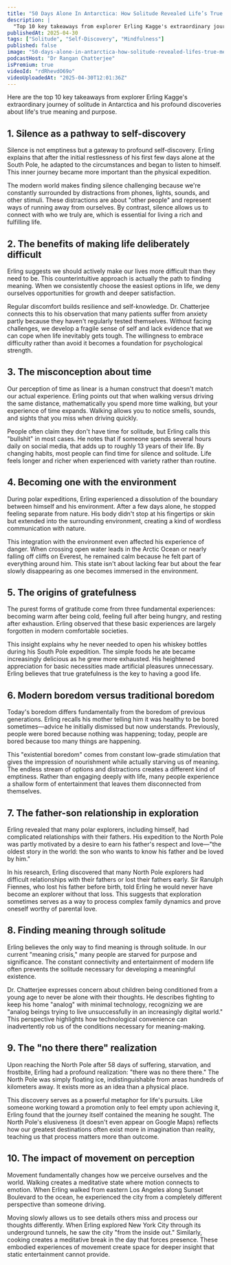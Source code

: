 ```yaml
---
title: "50 Days Alone In Antarctica: How Solitude Revealed Life’s True Meaning & Purpose | Erling Kagge"
description: |
  "Top 10 key takeaways from explorer Erling Kagge's extraordinary journey of solitude in Antarctica and his profound discoveries about life's true meaning and purpose."
publishedAt: 2025-04-30
tags: ["Solitude", "Self-Discovery", "Mindfulness"]
published: false
image: "50-days-alone-in-antarctica-how-solitude-revealed-lifes-true-meaning-and-purpose-erling-kagge.jpg"
podcastHost: "Dr Rangan Chatterjee"
isPremium: true
videoId: "rdRhevdO69o"
videoUploadedAt: "2025-04-30T12:01:36Z"
---
```



<PodcastSummaryPageLayout frontmatter={frontmatter}>
Here are the top 10 key takeaways from explorer Erling Kagge's extraordinary journey of solitude in Antarctica and his profound discoveries about life's true meaning and purpose.

## 1. Silence as a pathway to self-discovery

Silence is not emptiness but a gateway to profound self-discovery. Erling explains that after the initial restlessness of his first few days alone at the South Pole, he adapted to the circumstances and began to listen to himself. This inner journey became more important than the physical expedition.

The modern world makes finding silence challenging because we're constantly surrounded by distractions from phones, lights, sounds, and other stimuli. These distractions are about "other people" and represent ways of running away from ourselves. By contrast, silence allows us to connect with who we truly are, which is essential for living a rich and fulfilling life.

## 2. The benefits of making life deliberately difficult

Erling suggests we should actively make our lives more difficult than they need to be. This counterintuitive approach is actually the path to finding meaning. When we consistently choose the easiest options in life, we deny ourselves opportunities for growth and deeper satisfaction.

Regular discomfort builds resilience and self-knowledge. Dr. Chatterjee connects this to his observation that many patients suffer from anxiety partly because they haven't regularly tested themselves. Without facing challenges, we develop a fragile sense of self and lack evidence that we can cope when life inevitably gets tough. The willingness to embrace difficulty rather than avoid it becomes a foundation for psychological strength.

## 3. The misconception about time

Our perception of time as linear is a human construct that doesn't match our actual experience. Erling points out that when walking versus driving the same distance, mathematically you spend more time walking, but your experience of time expands. Walking allows you to notice smells, sounds, and sights that you miss when driving quickly.

People often claim they don't have time for solitude, but Erling calls this "bullshit" in most cases. He notes that if someone spends several hours daily on social media, that adds up to roughly 13 years of their life. By changing habits, most people can find time for silence and solitude. Life feels longer and richer when experienced with variety rather than routine.

## 4. Becoming one with the environment

During polar expeditions, Erling experienced a dissolution of the boundary between himself and his environment. After a few days alone, he stopped feeling separate from nature. His body didn't stop at his fingertips or skin but extended into the surrounding environment, creating a kind of wordless communication with nature.

This integration with the environment even affected his experience of danger. When crossing open water leads in the Arctic Ocean or nearly falling off cliffs on Everest, he remained calm because he felt part of everything around him. This state isn't about lacking fear but about the fear slowly disappearing as one becomes immersed in the environment.

## 5. The origins of gratefulness

The purest forms of gratitude come from three fundamental experiences: becoming warm after being cold, feeling full after being hungry, and resting after exhaustion. Erling observed that these basic experiences are largely forgotten in modern comfortable societies.

This insight explains why he never needed to open his whiskey bottles during his South Pole expedition. The simple foods he ate became increasingly delicious as he grew more exhausted. His heightened appreciation for basic necessities made artificial pleasures unnecessary. Erling believes that true gratefulness is the key to having a good life.

## 6. Modern boredom versus traditional boredom

Today's boredom differs fundamentally from the boredom of previous generations. Erling recalls his mother telling him it was healthy to be bored sometimes—advice he initially dismissed but now understands. Previously, people were bored because nothing was happening; today, people are bored because too many things are happening.

This "existential boredom" comes from constant low-grade stimulation that gives the impression of nourishment while actually starving us of meaning. The endless stream of options and distractions creates a different kind of emptiness. Rather than engaging deeply with life, many people experience a shallow form of entertainment that leaves them disconnected from themselves.

## 7. The father-son relationship in exploration

Erling revealed that many polar explorers, including himself, had complicated relationships with their fathers. His expedition to the North Pole was partly motivated by a desire to earn his father's respect and love—"the oldest story in the world: the son who wants to know his father and be loved by him."

In his research, Erling discovered that many North Pole explorers had difficult relationships with their fathers or lost their fathers early. Sir Ranulph Fiennes, who lost his father before birth, told Erling he would never have become an explorer without that loss. This suggests that exploration sometimes serves as a way to process complex family dynamics and prove oneself worthy of parental love.

## 8. Finding meaning through solitude

Erling believes the only way to find meaning is through solitude. In our current "meaning crisis," many people are starved for purpose and significance. The constant connectivity and entertainment of modern life often prevents the solitude necessary for developing a meaningful existence.

Dr. Chatterjee expresses concern about children being conditioned from a young age to never be alone with their thoughts. He describes fighting to keep his home "analog" with minimal technology, recognizing we are "analog beings trying to live unsuccessfully in an increasingly digital world." This perspective highlights how technological convenience can inadvertently rob us of the conditions necessary for meaning-making.

## 9. The "no there there" realization

Upon reaching the North Pole after 58 days of suffering, starvation, and frostbite, Erling had a profound realization: "there was no there there." The North Pole was simply floating ice, indistinguishable from areas hundreds of kilometers away. It exists more as an idea than a physical place.

This discovery serves as a powerful metaphor for life's pursuits. Like someone working toward a promotion only to feel empty upon achieving it, Erling found that the journey itself contained the meaning he sought. The North Pole's elusiveness (it doesn't even appear on Google Maps) reflects how our greatest destinations often exist more in imagination than reality, teaching us that process matters more than outcome.

## 10. The impact of movement on perception

Movement fundamentally changes how we perceive ourselves and the world. Walking creates a meditative state where motion connects to emotion. When Erling walked from eastern Los Angeles along Sunset Boulevard to the ocean, he experienced the city from a completely different perspective than someone driving.

Moving slowly allows us to see details others miss and process our thoughts differently. When Erling explored New York City through its underground tunnels, he saw the city "from the inside out." Similarly, cooking creates a meditative break in the day that forces presence. These embodied experiences of movement create space for deeper insight that static entertainment cannot provide.

</PodcastSummaryPageLayout>
